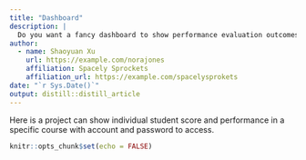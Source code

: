```yaml
---
title: "Dashboard"
description: |
  Do you want a fancy dashboard to show performance evaluation outcomes?
author:
  - name: Shaoyuan Xu 
    url: https://example.com/norajones
    affiliation: Spacely Sprockets
    affiliation_url: https://example.com/spacelysprokets
date: "`r Sys.Date()`"
output: distill::distill_article
---
```

  Here is a project can show individual student score and performance in a specific course with account and password to access. 
```r
knitr::opts_chunk$set(echo = FALSE)
```
